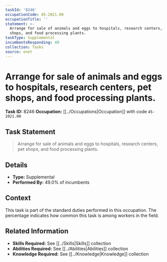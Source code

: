 ```yaml
---
taskId: '8246'
occupationCode: 45-2021.00
occupationTitle: ''
statement: >-
  Arrange for sale of animals and eggs to hospitals, research centers, pet
  shops, and food processing plants.
taskType: Supplemental
incumbentsResponding: 49
collection: Tasks
source: onet
---
```

# Arrange for sale of animals and eggs to hospitals, research centers, pet shops, and food processing plants.

**Task ID:** 8246
**Occupation:** [[../Occupations|Occupation]] with code `45-2021.00`

## Task Statement

> Arrange for sale of animals and eggs to hospitals, research centers, pet shops, and food processing plants.

## Details

- **Type:** Supplemental
- **Performed By:** 49.0% of incumbents

## Context

This task is part of the standard duties performed in this occupation. The percentage indicates how common this task is among workers in the field.

## Related Information

- **Skills Required:** See [[../Skills|Skills]] collection
- **Abilities Required:** See [[../Abilities|Abilities]] collection
- **Knowledge Required:** See [[../Knowledge|Knowledge]] collection
